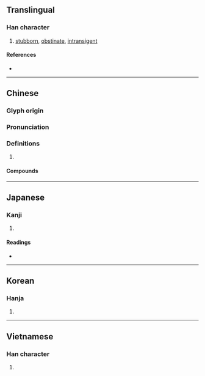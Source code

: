 {{character info/new}}
{{also|家}}
==Translingual==

===Han character===
{{Han char|rn=9|rad=人|as=10|sn=12|four=23232|canj=OJMO|ids=⿰亻家}}

# [[stubborn]], [[obstinate]], [[intransigent]]

====References====
* {{Han ref|kx=0114.051|dkj=00992|dj=0242.140|hdz=10206.020|uh=50A2|ud=20642|bh=B3C3|bd=46019}}

----

==Chinese==
{{zh-forms}}

===Glyph origin===
{{Han etym}}

===Pronunciation===
{{zh-pron
|m=jiā
|c=gaa1
|mc=
|oc=y
|cat=
}}

===Definitions===
{{zh-hanzi}}

# {{rfdef|zh}}

====Compounds====
{{zh-der|私傢|傢伙|傢俬|傢俱|傢具|好傢伙|吃飯傢伙|傢伙座兒|有把傢伙|煙傢伙|過傢伙}}

----

==Japanese==

===Kanji===
{{ja-kanji|grade=|rs=人10}}

# {{defn|lang=ja|sort=人10}}

====Readings====
* {{ja-readings|on=[[か]] (ka)|kun=[[かぐ]] (kagu)}}

----

==Korean==

===Hanja===
{{ko-hanja|hangeul=가|rv=ga|mr=ka}}

# {{defn|lang=ko|sort=人10}}

----

==Vietnamese==

===Han character===
{{vi-hantu|[[gia]]|rs=人10}}

# {{defn|lang=vi|sort=人10}}